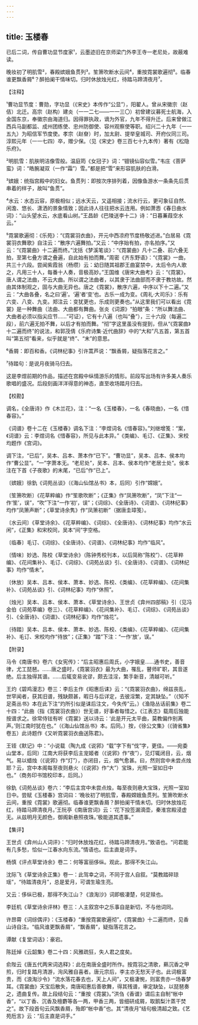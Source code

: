 ```yaml
---
---
---
```

title: 玉楼春
---



已后二词，传自曹功显节度家¹，云墨迹旧在京师梁门外李王寺一老尼处，故蔽难读。





晚妆初了明肌雪²，春殿嫔娥鱼贯列³。笙箫吹断水云间⁴，重按霓裳歌遍彻⁵。临春谁更飘香屑⁶？醉拍阑干情味切。归时休放烛光红，待踏马蹄清夜月⁷。

【注释】

¹曹功显节度：曹勋，字功显（《宋史》本传作“公显”），阳翟人。曾从宋徽宗（赵佶）北迁。高宗（赵构）建炎（一一二七——一一三〇）初曾建议募死士航海，入金国东京，奉徽宗由海道归。因得罪执政，谪为外官，九年不得升迁。后来曾做江西兵马副都监、成州团练使、忠州防御使、容州观察使等职。绍兴二十九年（一一五九）为昭信军节度使。孝宗（赵眘）时，加太尉、提举皇城司、开府仪同三司。淳熙元年（一一七四）卒，赠少保。（见《宋史》卷三百七十九本传）著有《松隐乐府》。

²明肌雪：肌肤明洁像雪般。温庭筠《女冠子》词：“钿镜仙容似雪。”韦庄《菩萨蛮》词：“皓腕凝双（一作“霜”）雪。”都是把“雪”来形容肌肤的白滑。

³嫔娥：统指宫殿中的妇女。鱼贯列：即按次序排列着，因像鱼游水一条条先后贯串着的样子，故叫“鱼贯”。

⁴水云：水态云容，原极相似；远水天云，又遥相接；流水行云，更可象征自然、闲澹、悠长、潇洒的景象情致；因此诗人往往把水云连用。例如萧悫《春日曲水词》：“山头望水云，水底看山树。”王昌龄《巴陵送李十二》诗：“日暮蒹葭空水云。”

⁵霓裳歌遍彻：《乐苑》：“《霓裳羽衣曲》，开元中西凉府节度杨敬述进。”白居易《霓裳羽衣舞歌》自注云：“散序六遍舞拍。”又云：“中序始有拍，亦名拍序。”又云：“《霓裳曲》十二遍而终。”沈括《梦溪笔谈》：“《霓裳曲》凡十二叠、前六叠无拍，至第七叠方谓之叠遍，自此始有拍而舞。”周密《齐东野语》：“《霓裳》一曲，共三十六段。尝闻紫霞翁（杨缵）云：幼日随其祖郡王曲宴禁中，太后令内人歌之，凡用三十人，每番十人奏，音极高妙。”王国维《唐宋大曲考》云：“《霓裳》，唐人谓之法曲，不云大曲。所以谓之法曲者，以其隶于法曲部而不隶于教坊故。然由其体制观之，固与大曲无异也。唐之《霓裳》，散序六遍，中序以下十二遍。”又云：“大曲各叠，名之曰‘遍’。‘遍’者‘变’也。古乐一成为变。《周礼·大司乐》：乐有六变、八变、九变。郑注云：变犹更也，乐成则更奏也。”从这里我们可以看出《霓裳》是一种舞曲（法曲、大曲都有舞曲。张炎《词源》“拍眼”条：“所以舞法曲、大曲者必须以指尖应节……”可证），它有十八遍（也叫“叠”），三十六段（每遍二段），前六遍无拍不舞，以后才有拍而舞。“彻”字这里虽没有提到，但从“《霓裳曲》十二遍而终”的说法，和郭茂倩《乐府诗集·近代曲辞》中的“大和”凡五首，第五首叫“第五彻”看来，似乎就是“终”、“末”的意思。

⁶香屑：即百和香。《词林纪事》引许蒿芦说：“飘香屑，疑指落花言之。”

⁷待踏句：是说月夜骑马归去。

这是李煜前期的作品，描述在宫殿中纵情游乐的情形。前段写出场有许多美人奏乐歌唱的盛况。后段刻画洋洋得意的神态，直至收场踏月归去。

【校勘】

调名，《全唐诗》作《木兰花》，注：“一名《玉楼春》，一名《春晓曲》，一名《惜春容》。”

《词谱》卷十二在《玉楼春》调名下注：“李煜词名《惜春容》。”刘继增笺：“案，《词谱》云：李煜词名《惜春容》，所见与此本异。”《类编》、毛订、《正集》、宋校均题作《宫词》。

调下注，“已后”，吴本、吕本、萧本作“已下”。“曹功显”，吴本、吕本、侯本均作“曹公显”。“一”字萧本无。“老尼处”，吴本、吕本、侯本均作“老居士处”。侯本注在下首《子夜歌》的末尾，“已后”作“已上”。

〔嫔娥〕徐釚《词苑丛谈》（《海山仙馆丛书》本，后同）引作“嫦娥”。

〔笙箫吹断〕《花草粹编》作“笙歌吹断”；《正集》作“凤箫吹断”，“凤”下注“一作‘笙’，误”，“吹”下注“一作‘初’，误”；《词综》、《全唐诗》、《词谱》、《词林纪事》均作“凤箫声断”；《草堂诗余隽》作“凤箫初断”（据唐圭璋笺）。

〔水云间〕《草堂诗余》、《花草粹编》、《词综》、《全唐诗》、《词林纪事》均作“水云闲”，《正集》和宋校同，吴本“间”字空格。

〔临春〕毛订、《词综》、《全唐诗》、《词谱》、《词林纪事》均作“临风”。

〔情味〕妙选、陈校《草堂诗余》（陈钟秀校刊本，以后简称“陈校”）、《花草粹编》、《花间集补》、毛订、《词综》、《词苑丛谈》引、《全唐诗》、《词谱》、《词林纪事》均作“情未”。

〔休放〕吴本、吕本、侯本、萧本、妙选、陈校、《类编》、《花草粹编》、《花间集补》、《词苑丛谈》引、《词林纪事》均作“休照”。

〔烛光〕吴本、吕本、侯本、萧本、《草堂诗余》、王世贞《弇州四部稿》引（见冯金伯《词苑萃编》卷三）、《花草粹编》、《花间集补》、毛订、《词综》、《词苑丛谈》引、《全唐诗》、《词谱》、《词林纪事》均作“烛花”。

〔待踏〕吴本、吕本、侯本、萧本、妙选、陈校、《类编》、《花草粹编》、《花间集补》、毛订、宋校均作“待放”；《正集》“踏”下注：“一作‘放’，误。”

【附录】

马令《南唐书》卷六《女宪传》：“后主昭惠后周氏，小字娥皇……通书史，善音律，尤工琵琶。……唐之盛时，《霓裳羽衣》最为大曲，罹乱，瞽师旷职，其音遂绝。后主独得其谱。……后辄变易讹谬，颇去洼淫，繁手新音，清越可听。”

王灼《碧鸡漫志》卷三：李后主作《昭惠后诔》云：“《霓裳羽衣曲》，绵兹丧乱，世罕闻者，获其旧谱，残缺颇甚，暇日与后详定，去彼淫繁，定其缺坠。”（《知不足斋丛书》本在此下注“灼所引似是诔后注文，今失传”云。）《渔隐丛话前集》卷二十四：“此曲（指《霓裳羽衣曲》）世无谱，好事者每惜之。《江表志》载周后独能按谱求之。徐常侍铉有听《霓裳》送以诗云：‘此是开元太平曲，莫教偏作别离声。’则江南时犹在也。”（《海山仙馆丛书》本。后同。）按，《徐公文集》（《骑省集》卷五）此诗题作《又听霓裳羽衣曲送陈君》。

王铚《默记》中：“小说载（陶九成《说郛》“载”字下有“伐”字，更佳。——宛委山堂本，后同）江南大将获李后主宠姬者（《说郛》作“夜”），见灯辄闭目，云，烟气。易以蜡烛（《说郛》作“灯”），亦闭目，云，烟气愈甚。曰，然则宫中未尝点烛耶？云，宫中本阁每至夜则悬火（《说郛》作“大”）宝珠，光照一室如日中也。”（商务印书馆校印本，后同。）

徐釚《词苑丛谈》卷六：“李后主宫中未尝点烛，每至夜则悬大宝珠，光照一室如日中。尝赋《玉楼春》宫词曰：‘晚妆初了明肌雪，春殿嫦娥鱼贯列。笙箫吹断水云间，重按《霓裳》歌遍彻。临春谁更飘香屑？醉拍阑干情未切。归时休放烛花红，待踏马蹄清夜月。’王阮亭《南唐宫词》云：‘花下投签漏滴壶，秦淮宫殿浸虚无。从兹明月无颜色，御阁新悬照夜珠。’极能道其遗事。”

【集评】

王世贞《弇州山人词评》：“归时休放烛花红，待踏马蹄清夜月。”致语也。“问君能有几多愁，恰似一江春水向东流。”情语也。后主直是词手。

杨慎《评点草堂诗余》卷二：何等富丽侈纵。观此，那得不失江山。

沈际飞《草堂诗余正集》卷一：此驾幸之词，不同于宫人自叙。“莫教踏碎琼瑶”，“待踏清夜月”，总是爱月，可谓生瑜生亮。

又云：侈纵已极，那得不失江山？《浪淘沙》词即极凄楚，何足赎也。

李廷机《草堂诗余评林》卷三：人主叙宫中之乐事自是新切，不与他词同。

许昂霄《词综偶评》：《玉楼春》“重按霓裳歌遍彻”，《霓裳曲》十二遍而终，见香山诗自注。“临风谁更飘香屑”，“飘香屑”，疑指落花言之。

谭献《复堂词话》：豪宕。

陈廷焯《云韶集》卷二十四：风雅疏狂，失人君之度矣。

俞陛云《唐五代两宋词选释》：此在南唐全盛时所作。按霓羽之清歌，爇沉香之甲煎，归时复踏月清游，洵风雅自喜者。唐元宗后，李主亦无愁天子也。此词极富贵，而《浪淘沙令》“流水落花春去也，天上人间”，又极凄惋，则富贵亦一场春梦耳。《霓裳曲》天宝后散失，南唐昭惠后善歌舞，得其残谱，审定缺坠，以琵琶奏之，遗曲复传。故上段结句云：“重按《霓裳》。”洪刍《香谱》谓后主自制“帐中香”，“以丁香、沉香及檀麝等各一两，甲香三两，皆细研成屑，取鹅梨汁蒸干焚之”。故下段首句云风飘香屑，殆即“帐中香”也。其“清夜月”结句极清超之致。《艺苑卮言》云：“后主直是词手。”